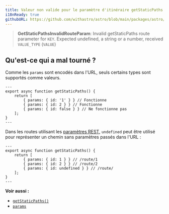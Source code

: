 ```yaml
---
title: Valeur non valide pour le paramètre d'itinéraire getStaticPaths.
i18nReady: true
githubURL: https://github.com/withastro/astro/blob/main/packages/astro/src/core/errors/errors-data.ts
---
```



> **GetStaticPathsInvalidRouteParam**: Invalid getStaticPaths route parameter for `KEY`. Expected undefined, a string or a number, received `VALUE_TYPE` (`VALUE`)

## Qu'est-ce qui a mal tourné ?
Comme les `params` sont encodés dans l'URL, seuls certains types sont supportés comme valeurs.

```astro title="/route/[id].astro"
---
export async function getStaticPaths() {
	return [
		{ params: { id: '1' } } // Fonctionne
		{ params: { id: 2 } } // Fonctionne
		{ params: { id: false } } // Ne fonctionne pas
	];
}
---
```

Dans les routes utilisant les [paramètres REST](/fr/guides/routing/#paramètres-rest), `undefined` peut être utilisé pour représenter un chemin sans paramètres passés dans l'URL :

```astro title="/route/[...id].astro"
---
export async function getStaticPaths() {
	return [
		{ params: { id: 1 } } // /route/1
		{ params: { id: 2 } } // /route/2
		{ params: { id: undefined } } // /route/
	];
}
---
```

**Voir aussi :**
-  [`getStaticPaths()`](/fr/reference/api-reference/#getstaticpaths)
-  [`params`](/fr/reference/api-reference/#params)
